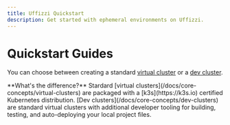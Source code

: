 ```yaml
---
title: Uffizzi Quickstart
description: Get started with ephemeral environments on Uffizzi.
---
```



# Quickstart Guides

You can choose between creating a standard [virtual cluster](core-concepts/virtual-clusters) or a [dev cluster](core-concepts/dev-cluster).  

<Cards num={2}>
  <Cards.Card
    arrow
    title="Virtual Cluster Quickstart"
    href="/docs/quickstart/virtual-clusters"
  >
  </Cards.Card>
  <Cards.Card 
  arrow 
  title="Dev Cluster Quickstart" 
  href="/docs/quickstart/dev-clusters">
  </Cards.Card>
</Cards>

<Callout className="mt-6">
  **What's the difference?**  
  Stardard [virtual clusters](/docs/core-concepts/virtual-clusters) are packaged with a [k3s](https://k3s.io) certified Kubernetes distribution. [Dev clusters](/docs/core-concepts/dev-clusters) are standard virtual clusters with additional developer tooling for building, testing, and auto-deploying your local project files.
</Callout>
